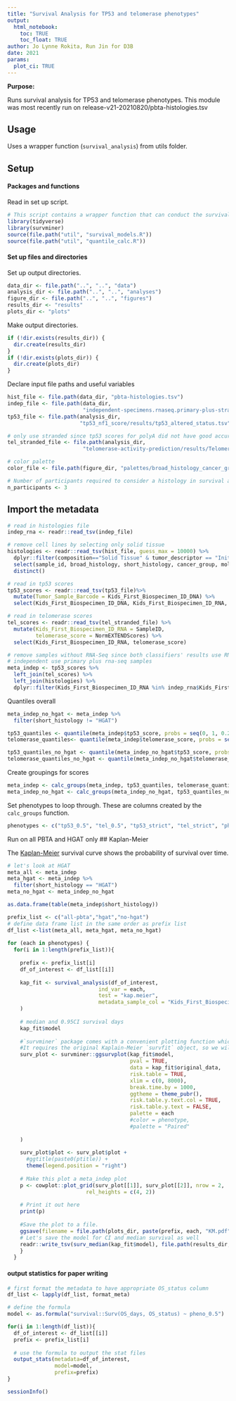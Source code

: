 ```yaml
---
title: "Survival Analysis for TP53 and telomerase phenotypes"
output: 
  html_notebook:
    toc: TRUE
    toc_float: TRUE
author: Jo Lynne Rokita, Run Jin for D3B
date: 2021
params:
  plot_ci: TRUE
---
```

  
  **Purpose:** 
  
  Runs survival analysis for TP53 and telomerase phenotypes. This module was most recently run on release-v21-20210820/pbta-histologies.tsv 

## Usage 

Uses a wrapper function (`survival_analysis`) from utils folder. 

## Setup

#### Packages and functions

Read in set up script.

```r
# This script contains a wrapper function that can conduct the survival analyses
library(tidyverse)
library(survminer)
source(file.path("util", "survival_models.R"))
source(file.path("util", "quantile_calc.R"))

```

#### Set up files and directories

Set up output directories. 

```r
data_dir <- file.path("..", "..", "data")
analysis_dir <- file.path("..", "..", "analyses")
figure_dir <- file.path("..", "..", "figures")
results_dir <- "results"
plots_dir <- "plots"
```

Make output directories.

```r
if (!dir.exists(results_dir)) {
  dir.create(results_dir)
}
if (!dir.exists(plots_dir)) {
  dir.create(plots_dir)
}
```

Declare input file paths and useful variables

```r
hist_file <- file.path(data_dir, "pbta-histologies.tsv")
indep_file <- file.path(data_dir,
                        "independent-specimens.rnaseq.primary-plus-stranded.tsv")
tp53_file <- file.path(analysis_dir, 
                       "tp53_nf1_score/results/tp53_altered_status.tsv")

# only use stranded since tp53 scores for polyA did not have good accuracy
tel_stranded_file <- file.path(analysis_dir,
                        "telomerase-activity-prediction/results/TelomeraseScores_PTBAStranded_FPKM.txt")

# color palette
color_file <- file.path(figure_dir, "palettes/broad_histology_cancer_group_palette.tsv")

# Number of participants required to consider a histology in survival analysis
n_participants <- 3
```

## Import the metadata

```r
# read in histologies file
indep_rna <- readr::read_tsv(indep_file)

# remove cell lines by selecting only solid tissue
histologies <- readr::read_tsv(hist_file, guess_max = 10000) %>%
  dplyr::filter(composition=="Solid Tissue" & tumor_descriptor == "Initial CNS Tumor") %>%
  select(sample_id, broad_histology, short_histology, cancer_group, molecular_subtype, OS_status, OS_days, PFS_days) %>%
  distinct()

# read in tp53 scores
tp53_scores <- readr::read_tsv(tp53_file)%>%
  mutate(Tumor_Sample_Barcode = Kids_First_Biospecimen_ID_DNA) %>%
  select(Kids_First_Biospecimen_ID_DNA, Kids_First_Biospecimen_ID_RNA, sample_id, tp53_score)

# read in telomerase scores
tel_scores <- readr::read_tsv(tel_stranded_file) %>%
  mutate(Kids_First_Biospecimen_ID_RNA = SampleID,
         telomerase_score = NormEXTENDScores) %>%
  select(Kids_First_Biospecimen_ID_RNA, telomerase_score)

# remove samples without RNA-Seq since both classifiers' results use RNA-Seq
# independent use primary plus rna-seq samples
meta_indep <- tp53_scores %>%
  left_join(tel_scores) %>%
  left_join(histologies) %>%
  dplyr::filter(Kids_First_Biospecimen_ID_RNA %in% indep_rna$Kids_First_Biospecimen_ID)

```

Quantiles overall
```r
meta_indep_no_hgat <- meta_indep %>%
  filter(short_histology != "HGAT")

tp53_quantiles <- quantile(meta_indep$tp53_score, probs = seq(0, 1, 0.25))
telomerase_quantiles<- quantile(meta_indep$telomerase_score, probs = seq(0, 1, 0.25))

tp53_quantiles_no_hgat <- quantile(meta_indep_no_hgat$tp53_score, probs = seq(0, 1, 0.25))
telomerase_quantiles_no_hgat <- quantile(meta_indep_no_hgat$telomerase_score, probs = seq(0, 1, 0.25))
```


Create groupings for scores
```r
meta_indep <- calc_groups(meta_indep, tp53_quantiles, telomerase_quantiles)
meta_indep_no_hgat <- calc_groups(meta_indep_no_hgat, tp53_quantiles_no_hgat, telomerase_quantiles_no_hgat)
```

Set phenotypes to loop through. These are columns created by the `calc_groups` function.
```r
phenotypes <- c("tp53_0.5", "tel_0.5", "tp53_strict", "tel_strict", "pheno_0.5", "pheno_strict", "pheno_extremes")
```

Run on all PBTA and HGAT only
## Kaplan-Meier

The [Kaplan-Meier](https://www.ncbi.nlm.nih.gov/pmc/articles/PMC3059453/) survival curve shows the probability of survival over time.

```r

# let's look at HGAT
meta_all <- meta_indep
meta_hgat <- meta_indep %>%
  filter(short_histology == "HGAT")
meta_no_hgat <- meta_indep_no_hgat

as.data.frame(table(meta_indep$short_histology))

prefix_list <- c("all-pbta","hgat","no-hgat")
# define data frame list in the same order as prefix list 
df_list <-list(meta_all, meta_hgat, meta_no_hgat)
  
for (each in phenotypes) {
  for(i in 1:length(prefix_list)){
    
    prefix <- prefix_list[i]
    df_of_interest <- df_list[[i]]
    
    kap_fit <- survival_analysis(df_of_interest,
                             ind_var = each,
                             test = "kap.meier",
                             metadata_sample_col = "Kids_First_Biospecimen_ID_RNA"
    )
    
    # median and 0.95CI survival days
    kap_fit$model
    
    #`survminer` package comes with a convenient plotting function which uses `ggplot2` arguments. 
    #It requires the original Kaplain-Meier `survfit` object, so we will extract that with `$model`.
    surv_plot <- survminer::ggsurvplot(kap_fit$model,
                                       pval = TRUE,
                                       data = kap_fit$original_data,
                                       risk.table = TRUE,
                                       xlim = c(0, 8000),
                                       break.time.by = 1000,
                                       ggtheme = theme_pubr(),
                                       risk.table.y.text.col = TRUE,
                                       risk.table.y.text = FALSE,
                                       palette = each
                                       #color = phenotype,
                                       #palette = "Paired"
    
    )
    
    surv_plot$plot <- surv_plot$plot +
      #ggtitle(paste0(ptitle)) +
      theme(legend.position = "right")
    
    # Make this plot a meta_indep plot
    p <- cowplot::plot_grid(surv_plot[[1]], surv_plot[[2]], nrow = 2,
                         rel_heights = c(4, 2))
    
    # Print it out here
    print(p)
    
    #Save the plot to a file. 
    ggsave(filename = file.path(plots_dir, paste(prefix, each, "KM.pdf", sep = "-")), plot = p)
    # Let's save the model for CI and median survival as well
    readr::write_tsv(surv_median(kap_fit$model), file.path(results_dir, paste(prefix, each, "model.tsv", sep = "-")))
    }
  }

```

#### output statistics for paper writing 

```r
# first format the metadata to have appropriate OS_status column
df_list <- lapply(df_list, format_meta)

# define the formula
model <- as.formula("survival::Surv(OS_days, OS_status) ~ pheno_0.5")

for(i in 1:length(df_list)){
  df_of_interest <- df_list[[i]]
  prefix <- prefix_list[i]
  
  # use the formula to output the stat files
  output_stats(metadata=df_of_interest, 
               model=model,
               prefix=prefix)
}

```



```r
sessionInfo()
```
